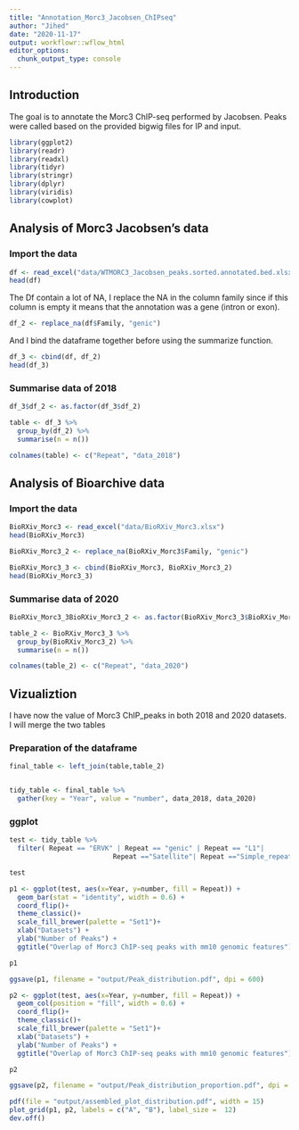```yaml
---
title: "Annotation_Morc3_Jacobsen_ChIPseq"
author: "Jihed"
date: "2020-11-17"
output: workflowr::wflow_html
editor_options:
  chunk_output_type: console
---
```


## Introduction

The goal is to annotate the Morc3 ChIP-seq performed by Jacobsen. Peaks were 
called based on the provided bigwig files for IP and input.
```r
library(ggplot2)
library(readr)
library(readxl)
library(tidyr)
library(stringr)
library(dplyr)
library(viridis)
library(cowplot)
```


## Analysis of Morc3 Jacobsen's data 

### Import the data 


```r
df <- read_excel("data/WTMORC3_Jacobsen_peaks.sorted.annotated.bed.xlsx")
head(df)
```


The Df contain a lot of NA, I replace the NA in the column family since if this
column is empty it means that the annotation was a gene (intron or exon).
```r
df_2 <- replace_na(df$Family, "genic")
```

And I bind the dataframe together before using the summarize function.

```r
df_3 <- cbind(df, df_2)
head(df_3)
```

### Summarise data of 2018
```r
df_3$df_2 <- as.factor(df_3$df_2)

table <- df_3 %>% 
  group_by(df_2) %>%
  summarise(n = n())

colnames(table) <- c("Repeat", "data_2018")
```


## Analysis of Bioarchive data 

### Import the data 


```r
BioRXiv_Morc3 <- read_excel("data/BioRXiv_Morc3.xlsx")
head(BioRXiv_Morc3)

BioRXiv_Morc3_2 <- replace_na(BioRXiv_Morc3$Family, "genic")

BioRXiv_Morc3_3 <- cbind(BioRXiv_Morc3, BioRXiv_Morc3_2)
head(BioRXiv_Morc3_3)
```


### Summarise data of 2020
```r
BioRXiv_Morc3_3BioRXiv_Morc3_2 <- as.factor(BioRXiv_Morc3_3$BioRXiv_Morc3_2)

table_2 <- BioRXiv_Morc3_3 %>% 
  group_by(BioRXiv_Morc3_2) %>%
  summarise(n = n())

colnames(table_2) <- c("Repeat", "data_2020")
```

## Vizualiztion


I have now the value of Morc3 ChIP_peaks in both 2018 and 2020 datasets.
I will merge the two tables 

### Preparation of the dataframe
```r
final_table <- left_join(table,table_2)


tidy_table <- final_table %>% 
  gather(key = "Year", value = "number", data_2018, data_2020)
```

### ggplot


```r
test <- tidy_table %>%
  filter( Repeat == "ERVK" | Repeat == "genic" | Repeat == "L1"|
                          Repeat =="Satellite"| Repeat =="Simple_repeat") 

test
```


```r
p1 <- ggplot(test, aes(x=Year, y=number, fill = Repeat)) +
  geom_bar(stat = "identity", width = 0.6) +
  coord_flip()+
  theme_classic()+
  scale_fill_brewer(palette = "Set1")+
  xlab("Datasets") +
  ylab("Number of Peaks") +
  ggtitle("Overlap of Morc3 ChIP-seq peaks with mm10 genomic features")

p1 

```

```r
ggsave(p1, filename = "output/Peak_distribution.pdf", dpi = 600)
```

```r
p2 <- ggplot(test, aes(x=Year, y=number, fill = Repeat)) +
  geom_col(position = "fill", width = 0.6) +
  coord_flip()+
  theme_classic()+
  scale_fill_brewer(palette = "Set1")+
  xlab("Datasets") +
  ylab("Number of Peaks") +
  ggtitle("Overlap of Morc3 ChIP-seq peaks with mm10 genomic features")

p2
```

```r
ggsave(p2, filename = "output/Peak_distribution_proportion.pdf", dpi = 600)

```

```r
pdf(file = "output/assembled_plot_distribution.pdf", width = 15)
plot_grid(p1, p2, labels = c("A", "B"), label_size =  12)
dev.off()
```

